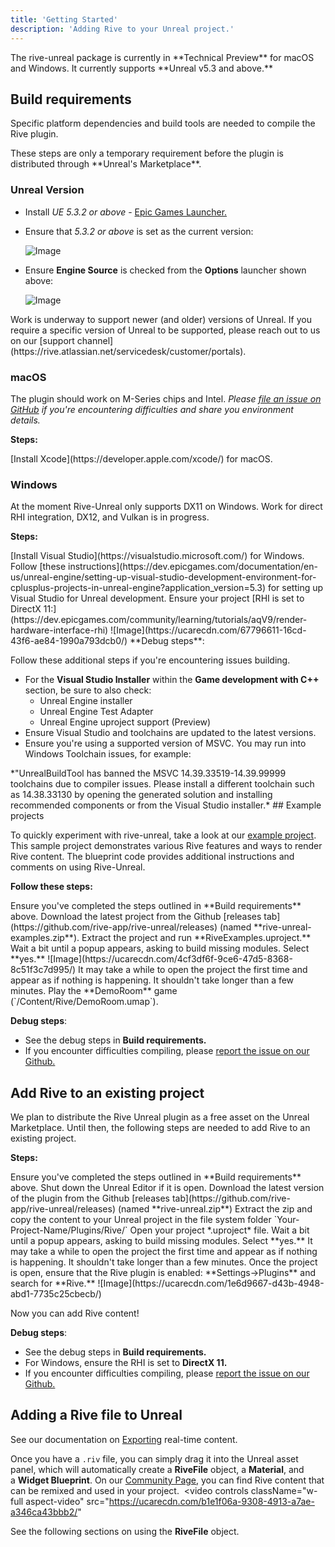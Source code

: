 ```yaml
---
title: 'Getting Started'
description: 'Adding Rive to your Unreal project.'
---
```





<Note>
 The rive-unreal package is currently in **Technical Preview** for macOS and Windows. It currently supports **Unreal v5.3 and above.**
</Note>

## Build requirements 

Specific platform dependencies and build tools are needed to compile the Rive plugin.

<Note>
 These steps are only a temporary requirement before the plugin is distributed through **Unreal's Marketplace**.
</Note>

### Unreal Version

- Install *UE 5.3.2 or above* - [Epic Games Launcher.](https://store.epicgames.com/en-US/download)
- Ensure that *5.3.2 or above* is set as the current version:

  ![Image](https://ucarecdn.com/c75a2b18-7208-4b28-bfef-a998a9a0bf08/)
- Ensure **Engine Source** is checked from the **Options** launcher shown above:

  ![Image](https://ucarecdn.com/50bf5981-f34a-43cd-b149-09a84bb8b49b/)

<Note>
 Work is underway to support newer (and older) versions of Unreal. If you require a specific version of Unreal to be supported, please reach out to us on our [support channel](https://rive.atlassian.net/servicedesk/customer/portals).
</Note>

### macOS

The plugin should work on M-Series chips and Intel. *Please [file an issue on GitHub](https://github.com/rive-app/rive-unreal/issues) if you're encountering difficulties and share you environment details.*

**Steps:**

<Steps>
  <Step>[Install Xcode](https://developer.apple.com/xcode/) for macOS.</Step>
</Steps>

### Windows

<Note>
 At the moment Rive-Unreal only supports DX11 on Windows. Work for direct RHI integration, DX12, and Vulkan is in progress.
</Note>

**Steps:**

<Steps>
  <Step>[Install Visual Studio](https://visualstudio.microsoft.com/) for Windows.</Step>
  <Step>Follow [these instructions](https://dev.epicgames.com/documentation/en-us/unreal-engine/setting-up-visual-studio-development-environment-for-cplusplus-projects-in-unreal-engine?application_version=5.3) for setting up Visual Studio for Unreal development.</Step>
  <Step>
    Ensure your project [RHI is set to DirectX 11:](https://dev.epicgames.com/community/learning/tutorials/aqV9/render-hardware-interface-rhi)
    ![Image](https://ucarecdn.com/67796611-16cd-43f6-ae84-1990a793dcb0/)
  </Step>
</Steps>
**Debug steps**:

Follow these additional steps if you're encountering issues building.

- For the **Visual Studio Installer** within the **Game development with C++** section, be sure to also check:
  - Unreal Engine installer
  - Unreal Engine Test Adapter
  - Unreal Engine uproject support (Preview)
- Ensure Visual Studio and toolchains are updated to the latest versions.
- Ensure you're using a supported version of MSVC. You may run into Windows Toolchain issues, for example:

<Note>
 *"UnrealBuildTool has banned the MSVC 14.39.33519-14.39.99999 toolchains due to compiler issues. Please install a different toolchain such as 14.38.33130 by opening the generated solution and installing recommended components or from the Visual Studio installer.*
</Note>
## Example projects

To quickly experiment with rive-unreal, take a look at our [example project](https://github.com/rive-app/rive-unreal-examples). This sample project demonstrates various Rive features and ways to render Rive content. The blueprint code provides additional instructions and comments on using Rive-Unreal.

**Follow these steps:**

<Steps>
  <Step>Ensure you've completed the steps outlined in **Build requirements** above.</Step>
  <Step>Download the latest project from the Github [releases tab](https://github.com/rive-app/rive-unreal/releases) (named **rive-unreal-examples.zip**).</Step>
  <Step>Extract the project and run **RiveExamples.uproject.**</Step>
  <Step>
    Wait a bit until a popup appears, asking to build missing modules. Select **yes.**
    ![Image](https://ucarecdn.com/4cf3df6f-9ce6-47d5-8368-8c51f3c7d995/)
  </Step>
  <Step>It may take a while to open the project the first time and appear as if nothing is happening. It shouldn't take longer than a few minutes.</Step>
  <Step>Play the **DemoRoom** game (`/Content/Rive/DemoRoom.umap`).</Step>
</Steps>

**Debug steps**:

- See the debug steps in **Build requirements.**
- If you encounter difficulties compiling, please [report the issue on our Github.](https://github.com/rive-app/rive-unreal/issues)

## Add Rive to an existing project 

<Note>
 We plan to distribute the Rive Unreal plugin as a free asset on the Unreal Marketplace. Until then, the following steps are needed to add Rive to an existing project.
</Note>

**Steps:**

<Steps>
  <Step>Ensure you've completed the steps outlined in **Build requirements** above. Shut down the Unreal Editor if it is open.</Step>
  <Step>Download the latest version of the plugin from the Github [releases tab](https://github.com/rive-app/rive-unreal/releases) (named **rive-unreal.zip**)</Step>
  <Step>Extract the zip and copy the content to your Unreal project in the file system folder `Your-Project-Name/Plugins/Rive/`</Step>
  <Step>Open your project *.uproject* file.</Step>
  <Step>Wait a bit until a popup appears, asking to build missing modules. Select **yes.**</Step>
  <Step>It may take a while to open the project the first time and appear as if nothing is happening. It shouldn't take longer than a few minutes.</Step>
  <Step>
    Once the project is open, ensure that the Rive plugin is enabled: **Settings-&gt;Plugins** and search for **Rive.**
    ![Image](https://ucarecdn.com/1e6d9667-d43b-4948-abd1-7735c25cbecb/)
  </Step>
</Steps>

Now you can add Rive content!

**Debug steps**:  

- See the debug steps in **Build requirements.**
- For Windows, ensure the RHI is set to **DirectX 11.**
- If you encounter difficulties compiling, please [report the issue on our Github.](https://github.com/rive-app/rive-unreal/issues)

## Adding a Rive file to Unreal

See our documentation on [Exporting](../../editor/exporting/exporting-for-runtime) real-time content.

Once you have a `.riv` file, you can simply drag it into the Unreal asset panel, which will automatically create a **RiveFile** object, a **Material**, and a **Widget Blueprint**. On our [Community Page](https://rive.app/community/files/), you can find Rive content that can be remixed and used in your project. 
<video
  controls
  className="w-full aspect-video"
  src="https://ucarecdn.com/b1e1f06a-9308-4913-a7ae-a346ca43bbb2/"
></video>

See the following sections on using the **RiveFile** object.